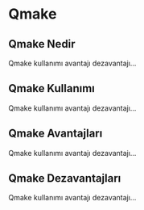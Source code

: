 # Qmake

## Qmake Nedir

Qmake kullanımı avantajı dezavantajı...

## Qmake Kullanımı

Qmake kullanımı avantajı dezavantajı...

## Qmake Avantajları

Qmake kullanımı avantajı dezavantajı...

## Qmake Dezavantajları

Qmake kullanımı avantajı dezavantajı...

